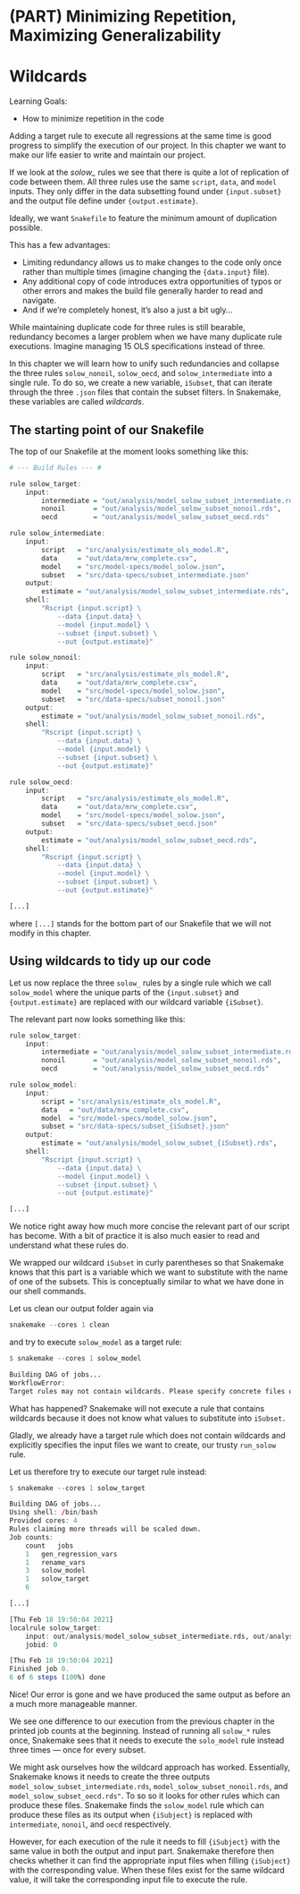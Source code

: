 # (PART) Minimizing Repetition, Maximizing Generalizability {-}


# Wildcards

Learning Goals:

- How to minimize repetition in the code

Adding a target rule to execute all regressions at the same time is good progress to simplify the execution of our project.
In this chapter we want to make our life easier to write and maintain our project.

If we look at the *solow_* rules we see that there is quite a lot of replication of code between them.
All three rules use the same `script`, `data`, and `model` inputs.
They only differ in the data subsetting found under `{input.subset}` and the output file define under `{output.estimate}`.

Ideally, we want `Snakefile` to feature the minimum amount of duplication possible.

This has a few advantages:

- Limiting redundancy allows us to make changes to the code only once rather than multiple times (imagine changing the `{data.input}` file).
- Any additional copy of code introduces extra opportunities of typos or other errors and makes the build file generally harder to read and navigate.
- And if we're completely honest, it's also a just a bit ugly...

While maintaining duplicate code for three rules is still bearable, redundancy becomes a larger problem when we have many duplicate rule executions.
Imagine managing 15 OLS specifications instead of three.

In this chapter we will learn how to unify such redundancies and collapse the three rules `solow_nonoil`, `solow_oecd`, and `solow_intermediate` into a single rule.
To do so, we create a new variable, `iSubset`, that can iterate through the three `.json` files that contain the subset filters.
In Snakemake, these variables are called *wildcards*.

## The starting point of our Snakefile

The top of our Snakefile at the moment looks something like this:

```r

# --- Build Rules --- #

rule solow_target:
    input:
        intermediate = "out/analysis/model_solow_subset_intermediate.rds",
        nonoil       = "out/analysis/model_solow_subset_nonoil.rds",
        oecd         = "out/analysis/model_solow_subset_oecd.rds"

rule solow_intermediate:
    input:
        script   = "src/analysis/estimate_ols_model.R",
        data     = "out/data/mrw_complete.csv",
        model    = "src/model-specs/model_solow.json",
        subset   = "src/data-specs/subset_intermediate.json"
    output:
        estimate = "out/analysis/model_solow_subset_intermediate.rds",
    shell:
        "Rscript {input.script} \
            --data {input.data} \
            --model {input.model} \
            --subset {input.subset} \
            --out {output.estimate}"

rule solow_nonoil:
    input:
        script   = "src/analysis/estimate_ols_model.R",
        data     = "out/data/mrw_complete.csv",
        model    = "src/model-specs/model_solow.json",
        subset   = "src/data-specs/subset_nonoil.json"
    output:
        estimate = "out/analysis/model_solow_subset_nonoil.rds",
    shell:
        "Rscript {input.script} \
            --data {input.data} \
            --model {input.model} \
            --subset {input.subset} \
            --out {output.estimate}"

rule solow_oecd:
    input:
        script   = "src/analysis/estimate_ols_model.R",
        data     = "out/data/mrw_complete.csv",
        model    = "src/model-specs/model_solow.json",
        subset   = "src/data-specs/subset_oecd.json"
    output:
        estimate = "out/analysis/model_solow_subset_oecd.rds",
    shell:
        "Rscript {input.script} \
            --data {input.data} \
            --model {input.model} \
            --subset {input.subset} \
            --out {output.estimate}"

[...]
```

where `[...]` stands for the bottom part of our Snakefile that we will not modify in this chapter.

## Using wildcards to tidy up our code {#wildcards-tidying}

Let us now replace the three `solow_` rules by a single rule which we call `solow_model` where the unique parts of the `{input.subset}` and `{output.estimate}` are replaced with our wildcard variable `{iSubset}`.

The relevant part now looks something like this:

```r

rule solow_target:
    input:
        intermediate = "out/analysis/model_solow_subset_intermediate.rds",
        nonoil       = "out/analysis/model_solow_subset_nonoil.rds",
        oecd         = "out/analysis/model_solow_subset_oecd.rds"

rule solow_model:
    input:
        script = "src/analysis/estimate_ols_model.R",
        data   = "out/data/mrw_complete.csv",
        model  = "src/model-specs/model_solow.json",
        subset = "src/data-specs/subset_{iSubset}.json"
    output:
        estimate = "out/analysis/model_solow_subset_{iSubset}.rds",
    shell:
        "Rscript {input.script} \
            --data {input.data} \
            --model {input.model} \
            --subset {input.subset} \
            --out {output.estimate}"

[...]
```

We notice right away how much more concise the relevant part of our script has become.
With a bit of practice it is also much easier to read and understand what these rules do.

We wrapped our wildcard `iSubset` in curly parentheses so that Snakemake knows that this part is a variable which we want to substitute with the name of one of the subsets.
This is conceptually similar to what we have done in our shell commands.

Let us clean our output folder again via

```r
snakemake --cores 1 clean
```

and try to execute `solow_model` as a target rule:

```r
$ snakemake --cores 1 solow_model
```

```r
Building DAG of jobs...
WorkflowError:
Target rules may not contain wildcards. Please specify concrete files or a rule without wildcards.
```

What has happened?
Snakemake will not execute a rule that contains wildcards because it does not know what values to substitute into `iSubset.`

Gladly, we already have a target rule which does not contain wildcards and explicitly specifies the input files we want to create, our trusty `run_solow` rule.

Let us therefore try to execute our target rule instead:

```r
$ snakemake --cores 1 solow_target
```

```r
Building DAG of jobs...
Using shell: /bin/bash
Provided cores: 4
Rules claiming more threads will be scaled down.
Job counts:
	count	jobs
	1	gen_regression_vars
	1	rename_vars
	3	solow_model
	1	solow_target
	6

[...]

[Thu Feb 18 19:50:04 2021]
localrule solow_target:
    input: out/analysis/model_solow_subset_intermediate.rds, out/analysis/model_solow_subset_nonoil.rds, out/analysis/model_solow_subset_oecd.rds
    jobid: 0

[Thu Feb 18 19:50:04 2021]
Finished job 0.
6 of 6 steps (100%) done
```

Nice!
Our error is gone and we have produced the same output as before an a much more manageable manner.

We see one difference to our execution from the previous chapter in the printed job counts at the beginning.
Instead of running all `solow_*` rules once, Snakemake sees that it needs to execute the `solo_model` rule instead three times --- once for every subset.

We might ask ourselves how the wildcard approach has worked.
Essentially, Snakemake knows it needs to create the three outputs `model_solow_subset_intermediate.rds`, `model_solow_subset_nonoil.rds`, and `model_solow_subset_oecd.rds"`.
To so so it looks for other rules which can produce these files.
Snakemake finds the `solow_model` rule which can produce these files as its output when `{iSubject}` is replaced with `intermediate`, `nonoil`, and `oecd` respectively.

However, for each execution of the rule it needs to fill `{iSubject}` with the same value in both the output and input part.
Snakemake therefore then checks whether it can find the appropriate input files when filling `{iSubject}` with the corresponding value.
When these files exist for the same wildcard value, it will take the corresponding input file to execute the rule.
